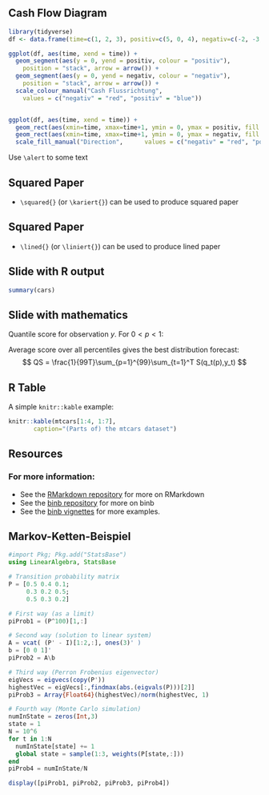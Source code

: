 ## Cash Flow Diagram

```r
library(tidyverse)
df <- data.frame(time=c(1, 2, 3), positiv=c(5, 0, 4), negativ=c(-2, -3, 0))

ggplot(df, aes(time, xend = time)) + 
  geom_segment(aes(y = 0, yend = positiv, colour = "positiv"),
    position = "stack", arrow = arrow()) + 
  geom_segment(aes(y = 0, yend = negativ, colour = "negativ"), 
    position = "stack", arrow = arrow()) + 
  scale_colour_manual("Cash Flussrichtung", 
    values = c("negativ" = "red", "positiv" = "blue"))


ggplot(df, aes(time, xend = time)) +    
  geom_rect(aes(xmin=time, xmax=time+1, ymin = 0, ymax = positiv, fill = "positiv")) +    
  geom_rect(aes(xmin=time, xmax=time+1, ymin = 0, ymax = negativ, fill = "negativ")) +    
  scale_fill_manual("Direction",      values = c("negativ" = "red", "positiv" = "black"))
```




Use `\alert` to \alert{highlight} some text

## Squared Paper

-   `\squared{}` (or `\kariert{}`) can be used to produce squared paper

\squared{16}

## Squared Paper

-   `\lined{}` (or `\liniert{}`) can be used to produce lined paper

\lined{14}

## Slide with R output

```r
summary(cars)
```

## Slide with mathematics

Quantile score for observation $y$. For $0<p<1$:

\begin{block}{}
  \[
    S(y_t,q_t(p)) = \left\{
      \begin{array}{rl}
            p(y_t-q_t(p)) & \text{if $y_t \ge q_t(p)$}\\
        (1-p)(q_t(p)-y_t) & \text{if $y_t < q_t(p)$}
      \end{array}\right.
  \]
\end{block}

Average score over all percentiles gives the best distribution forecast: $$
  QS = \frac{1}{99T}\sum_{p=1}^{99}\sum_{t=1}^T S(q_t(p),y_t)
$$

## R Table

A simple `knitr::kable` example:

\small

```r
knitr::kable(mtcars[1:4, 1:7],
       caption="(Parts of) the mtcars dataset")
```

## Resources

### For more information:

-   See the [RMarkdown repository](https://github.com/rstudio/rmarkdown) for more on RMarkdown
-   See the [binb repository](https://github.com/eddelbuettel/binb) for more on binb
-   See the [binb vignettes](https://github.com/eddelbuettel/binb/vignettes) for more examples.









## Markov-Ketten-Beispiel
```julia
#import Pkg; Pkg.add("StatsBase")
using LinearAlgebra, StatsBase

# Transition probability matrix
P = [0.5 0.4 0.1;
     0.3 0.2 0.5;
     0.5 0.3 0.2]

# First way (as a limit)
piProb1 = (P^100)[1,:]

# Second way (solution to linear system)
A = vcat( (P' - I)[1:2,:], ones(3)' )
b = [0 0 1]'  
piProb2 = A\b

# Third way (Perron Frobenius eigenvector)
eigVecs = eigvecs(copy(P'))
highestVec = eigVecs[:,findmax(abs.(eigvals(P)))[2]]
piProb3 = Array{Float64}(highestVec)/norm(highestVec, 1)

# Fourth way (Monte Carlo simulation)
numInState = zeros(Int,3)
state = 1
N = 10^6
for t in 1:N
  numInState[state] += 1
  global state = sample(1:3, weights(P[state,:]))
end
piProb4 = numInState/N

display([piProb1, piProb2, piProb3, piProb4])

```

